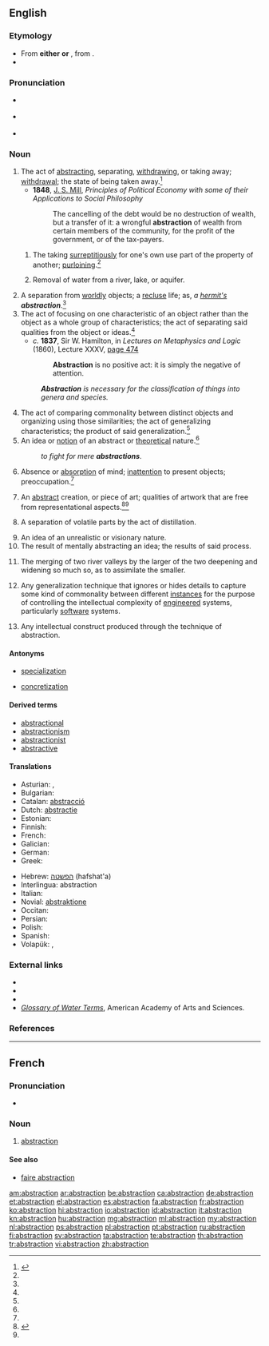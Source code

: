 ==English==
{{wikipedia|Abstraction (disambiguation)|Abstraction}}

===Etymology===
* From '''either''' {{etyl|frm}} '''or''' {{etyl|ML.}} {{term|abstractio||separation|lang=la}}, from {{etyl|la}} {{term|abstraho|abstrahō|to draw away|lang=la}}.
* {{suffix|abstract|tion}}

===Pronunciation===
* {{a|RP}} {{IPA|/əbˈstɹæk.ʃn̩/}}
* {{a|US}} {{IPA|/æbˈstɹæk.ʃn̩/|/əbˈstɹæk.ʃn̩/}}
* {{audio|en-us-abstraction.ogg|Audio (US)}}

===Noun===
{{en-noun}}

# The act of [[abstracting]], separating, [[withdrawing]], or taking away; [[withdrawal]]; the state of being taken away.{{defdate|First attested around 1350 to 1470.}}<ref name=SOED>{{reference-book | last =| first = | authorlink =  | coauthors =  | editor =Brown, Lesley  | others =  | title = The Shorter Oxford English Dictionary | origdate =  | origyear = 1933| origmonth =  | url =  | format =  | accessdate =  | accessyear =  | accessmonth =  | edition = 5th | date =  | year =2003| month =  | publisher =Oxford University Press  | location =Oxford, UK | language =  | id =  | doi = | isbn =978-0-19-860575-7 | lccn = | ol = | pages =10| chapter =  | chapterurl =  | quote =}}</ref>
#* '''1848''', [[w:John Stuart Mill|J. S. Mill]], ''Principles of Political Economy with some of their Applications to Social Philosophy''
#*: The cancelling of the debt would be no destruction of wealth, but a transfer of it: a wrongful '''abstraction''' of wealth from certain members of the community, for the profit of the government, or of the tax-payers.
## {{euphemism}} The taking [[surreptitiously]] for one's own use part of the property of another; [[purloining]].{{defdate|First attested around 1350 to 1470.}}<ref name=SOED/>
## {{engineering}} Removal of water from a river, lake, or aquifer.
# A separation from [[worldly]] objects; a [[recluse]] life; as, ''a [[hermit|hermit's]] '''abstraction'''''.{{defdate|First attested around 1350 to 1470.}}<ref name=SOED/>
# The act of focusing on one characteristic of an object rather than the object as a whole group of characteristics; the act of separating said qualities from the object or ideas.{{defdate|First attested in the late 16<sup>th</sup> century.}}<ref name=SOED/>
#* ''c.'' '''1837''', Sir W. Hamilton, in ''Lectures on Metaphysics and Logic'' (1860), Lecture XXXV, [http://books.google.com/books?id=VuQQAAAAYAAJ&pg=PA474&dq=Abstraction-is-no-positive-act&ei=AMm4R_vkMY2kzgSI4MTEBQ page 474]
#*: '''Abstraction''' is no positive act: it is simply the negative of attention.
#: '''''Abstraction''' is necessary for the classification of things into genera and species.''
# The act of comparing commonality between distinct objects and organizing using those similarities; the act of generalizing characteristics; the product of said generalization.{{defdate|First attested in the late 16<sup>th</sup> century.}}<ref name=SOED/>
# An idea or [[notion]] of an abstract or [[theoretical]] nature.{{defdate|First attested in the late 16<sup>th</sup> century.}}<ref name=SOED/>
#: ''to fight for mere '''abstractions'''''.
# Absence or [[absorption]] of mind; [[inattention]] to present objects; preoccupation.{{defdate|First attested in the late 18<sup>th</sup> century.}}<ref name=SOED/>
# {{art}} An [[abstract]] creation, or piece of art; qualities of artwork that are free from representational aspects.{{defdate|First attested in the early 20<sup>th</sup> century.}}<ref name = chambers>{{reference-book | last = Dobbie | first = Elliott K. | coauthors = Dunmore, C. William, et al. | editor = Barnhart, Robert K.| title = Chambers Dictionary of Etymology | origyear = 1998 | year = 2004 | publisher = Chambers Harrap Publishers Ltd | location = Edinburgh, Scotland | isbn =0550142304 | pages = 5}}</ref><ref name=SOED/>
# {{chemistry}} A separation of volatile parts by the act of distillation.
# An idea of an unrealistic or visionary nature.
# The result of mentally abstracting an idea; the results of said process.
# {{geology}} The merging of two river valleys by the larger of the two deepening and widening so much so, as to assimilate the smaller.
# {{computing}} Any generalization technique that ignores or hides details to capture some kind of commonality between different [[instances]] for the purpose of controlling the intellectual complexity of [[engineered]] systems, particularly [[software]] systems.
# {{computing}} Any intellectual construct produced through the technique of abstraction.

====Antonyms====
* {{sense|the act of generalization}} [[specialization]]
* {{sense|mentally abstracting}} [[concretization]]

====Derived terms====
* [[abstractional]]
* [[abstractionism]]
* [[abstractionist]]
* [[abstractive]]

====Translations====
{{trans-top|act of abstracting}}
* Asturian: {{t-|ast|astraición|f}}, {{t-|ast|astracción|f}}
* Bulgarian: {{t+|bg|абстракция|f|tr=abstráktsiya}}
* Catalan: [[abstracció]] {{f}}
* Dutch: [[abstractie]] {{f}}
* Estonian: {{t-|et|abstraktsioon, üldistus, hajameelsus}}
* Finnish: {{t+|fi|abstrahointi}}
* French: {{t+|fr|abstraction|f}}
* Galician: {{t+|gl|abstracción|f}}
* German: {{t+|de|Abstraktion|f}}
* Greek: {{t+|el|αφαίρεση|f|tr=aféressi|sc=Grek}}
{{trans-mid}}
* Hebrew: [[הפשטה]] (hafshat'a) {{f}}
* Interlingua: abstraction
* Italian: {{t-|it|astrazione|f}}
* Novial: [[abstraktione]]
* Occitan: {{t-|oc|abstraccion|f}}
* Persian: {{t+|fa|تجرید}}
* Polish: {{t+|pl|abstrakcja|f}}
* Spanish: {{t+|es|abstracción|f}}
* Volapük: {{t-|vo|dezugam}}, {{t-|vo|dezugot}}
{{trans-bottom}}

===External links===
* {{R:OneLook}}
* {{R:Century 1911}}
* {{R:Webster 1913}}
* ''[http://www.aaas.org/international/ehn/waterpop/gloss.htm Glossary of Water Terms]'', American Academy of Arts and Sciences.

===References===
<references/>

----

==French==

===Pronunciation===
* {{audio|Fr-abstraction.ogg|Audio}}

===Noun===
{{fr-noun|f}}

# [[#English|abstraction]]

====See also====
* [[faire abstraction]]

[[am:abstraction]]
[[ar:abstraction]]
[[be:abstraction]]
[[ca:abstraction]]
[[de:abstraction]]
[[et:abstraction]]
[[el:abstraction]]
[[es:abstraction]]
[[fa:abstraction]]
[[fr:abstraction]]
[[ko:abstraction]]
[[hi:abstraction]]
[[io:abstraction]]
[[id:abstraction]]
[[it:abstraction]]
[[kn:abstraction]]
[[hu:abstraction]]
[[mg:abstraction]]
[[ml:abstraction]]
[[my:abstraction]]
[[nl:abstraction]]
[[ps:abstraction]]
[[pl:abstraction]]
[[pt:abstraction]]
[[ru:abstraction]]
[[fi:abstraction]]
[[sv:abstraction]]
[[ta:abstraction]]
[[te:abstraction]]
[[th:abstraction]]
[[tr:abstraction]]
[[vi:abstraction]]
[[zh:abstraction]]